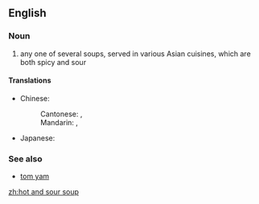 ==English==
{{wikipedia}}

===Noun===
{{en-noun|head=[[hot]] [[and]] [[sour]] [[soup]]}}

# {{context|culinary|lang=en}} any one of several soups, served in various Asian cuisines, which are both spicy and sour

====Translations====
{{trans-top|Asian soup}}
* Chinese:
*: Cantonese: {{t|yue|酸辣湯|sc=Hani}}, {{t|yue|酸辣汤|tr=syun1 laat6 tong1|sc=Hani}}
*: Mandarin: {{t|cmn|酸辣湯|sc=Hani}}, {{t+|cmn|酸辣汤|tr=suānlàtāng|sc=Hani}}
{{trans-mid}}
* Japanese: {{t|ja|酸辣湯|tr=サンラータン, sanrātan}}
{{trans-bottom}}

===See also===
* [[tom yam]]

[[zh:hot and sour soup]]